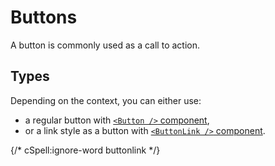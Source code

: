 
<Meta title="Components/Atoms/Buttons" />

# Buttons

A button is commonly used as a call to action.

## Types

Depending on the context, you can either use:

- a regular button with [`<Button />` component](/docs/components-atoms-buttons-button--docs),
- or a link style as a button with [`<ButtonLink />` component](/docs/components-atoms-buttons-buttonlink--docs).

{/* cSpell:ignore-word buttonlink */}
